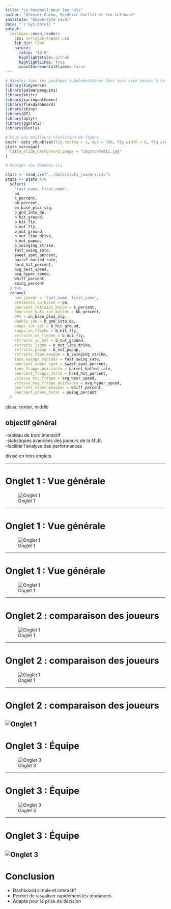 ---
title: "Le baseball pour les nuls"
author: "Olivier Caron, Frédéric Ouellet et Léo Lefebvre"
institute: "Université Laval"
date: "`r Sys.Date()`"
output:
  xaringan::moon_reader:
    css: xaringan-themer.css
    lib_dir: libs
    nature:
      ratio: "16:9"
      highlightStyle: github
      highlightLines: true
      countIncrementalSlides: false
---

```{r load-packages, include = FALSE}
# Ajoutez tous les packages supplémentaires dont vous avez besoin à ce chunk
library(tidyverse)
library(palmerpenguins)
library(knitr)
library(xaringanthemer)
library(flexdashboard)
library(shiny)
library(DT)
library(dplyr)
library(ggplot2)
library(plotly)
```

```{r setup, include=FALSE}
# Pour une meilleure résolution de figure
knitr::opts_chunk$set(fig.retina = 3, dpi = 300, fig.width = 6, fig.asp = 0.618, out.width = "80%", warning = FALSE, message = FALSE)
style_xaringan(
  title_slide_background_image = "img/confetti.jpg"
)
```

```{r load-data, include=FALSE}
# Charger vos données ici

stats <- read_csv("../data/stats_joueurs.csv")
stats <- stats %>%
  select(
    'last_name, first_name',
    pa,
    k_percent,
    bb_percent,
    on_base_plus_slg,
    b_gnd_into_dp,
    b_hit_ground,
    b_hit_fly,
    b_out_fly,
    b_out_ground,
    b_out_line_drive,
    b_out_popup,
    b_swinging_strike,
    fast_swing_rate,
    sweet_spot_percent,
    barrel_batted_rate,
    hard_hit_percent,
    avg_best_speed,
    avg_hyper_speed,
    whiff_percent,
    swing_percent
  ) %>%
  rename(
    nom_joueur = 'last_name, first_name',
    presences_au_baton = pa,
    pourcent_retraits_baton = k_percent,
    pourcent_buts_sur_balles = bb_percent,
    OPS = on_base_plus_slg,
    double_jeu = b_gnd_into_dp,
    coups_sur_sol = b_hit_ground,
    coups_en_fleche = b_hit_fly,
    retraits_en_fleche = b_out_fly,
    retraits_au_sol = b_out_ground,
    retraits_ligne = b_out_line_drive,
    retraits_popup = b_out_popup,
    retraits_elan_manque = b_swinging_strike,
    taux_swings_rapides = fast_swing_rate,
    pourcent_sweet_spot = sweet_spot_percent,
    taux_frappe_puissante = barrel_batted_rate,
    pourcent_frappe_forte = hard_hit_percent,
    vitesse_moy_frappe = avg_best_speed,
    vitesse_moy_frappe_puissante = avg_hyper_speed,
    pourcent_elans_manques = whiff_percent,
    pourcent_elans_total = swing_percent
  )
```



class: center, middle

## objectif général 

-tableau de bord interactif  
-statistiques avancées des joueurs de la MLB.  
-faciliter l’analyse des performances 

divisé en trois onglets


---

# Onglet 1 : Vue générale

![Onglet 1](img/image1_onglet1.png)

---

# Onglet 1 : Vue générale

![Onglet 1](img/image2_onglet1.png)

---

# Onglet 1 : Vue générale

![Onglet 1](img/image3_onglet1.png)

---

# Onglet 2 : comparaison des joueurs

![Onglet 1](img/onglet2joueur.png)

---

# Onglet 2 : comparaison des joueurs

![Onglet 1](img/onglet2axes.png)

---

# Onglet 2 : comparaison des joueurs

![Onglet 1](img/onglet2graph.png)
---


# Onglet 3 : Équipe

![Onglet 3](img/image1_onglet2.png)

---

# Onglet 3 : Équipe

![Onglet 3](img/image2_onglet2.png)

---

# Onglet 3 : Équipe

![Onglet 3](img/image3_onglet2.png)
---


# Conclusion

- Dashboard simple et interactif
- Permet de visualiser rapidement les tendances
- Adapté pour la prise de décision
